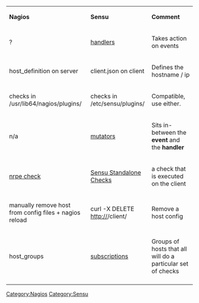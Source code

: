 {|class="wikitable"
|'''Nagios'''||'''Sensu'''||'''Comment'''
|-
|?|| [[Sensu Handlers|handlers]] ||Takes action on events
|-
|host_definition on server||client.json on client || Defines the hostname / ip
|-
|checks in /usr/lib64/nagios/plugins/ || checks in /etc/sensu/plugins/ || Compatible, use either.
|-
|n/a || [[Sensu Mutators|mutators]] || Sits in-between the '''event''' and the '''handler'''
|-
|[[NRPE|nrpe check]] || [[Sensu Standalone Checks]] || a check that is executed on the client
|-
|manually remove host from config files + nagios reload || curl -X DELETE http://<sensu-api>/client/<node> || Remove a host config
|-
|host_groups|| [[Sensu Subscriptions|subscriptions]] || Groups of hosts that all will do a particular set of checks
|-
|}

[[Category:Nagios]][[Category:Sensu]]
